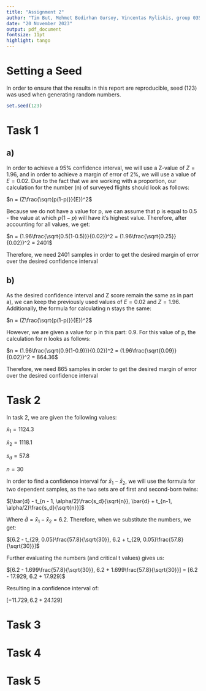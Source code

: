 ---
title: "Assignment 2"
author: "Tim But, Mehmet Bedirhan Gursoy, Vincentas Ryliskis, group 035"
date: "20 November 2023"
output: pdf_document
fontsize: 11pt
highlight: tango
---
# Setting a Seed

In order to ensure that the results in this report are reproducible, seed (123) was used when generating random numbers.
```{r message=FALSE, warning=FALSE}
set.seed(123)
```
# Task 1

## a)

In order to achieve a 95% confidence interval, we will use a Z-value of $Z = 1.96$, and in order to achieve a margin of error of 2%, we will use a value of $E = 0.02$. Due to the fact that we are working with a proportion, our calculation for the number (n) of surveyed flights should look as follows:

$n = (Z\frac{\sqrt{p(1-p)}}{E})^2$

Because we do not have a value for p, we can assume that p is equal to 0.5 - the value at which $p(1-p)$ will have it's highest value. Therefore, after accounting for all values, we get:

$n = (1.96\frac{\sqrt{0.5(1-0.5)}}{0.02})^2 = (1.96\frac{\sqrt{0.25}}{0.02})^2 = 2401$

Therefore, we need 2401 samples in order to get the desired margin of error over the desired confidence interval

## b) 

As the desired confidence interval and Z score remain the same as in part a), we can keep the previously used values of $E = 0.02$ and $Z = 1.96$. Additionally, the formula for calculating n stays the same:

$n = (Z\frac{\sqrt{p(1-p)}}{E})^2$

However, we are given a value for p in this part: 0.9. For this value of p, the calculation for n looks as follows:

$n = (1.96\frac{\sqrt{0.9(1-0.9)}}{0.02})^2 = (1.96\frac{\sqrt{0.09}}{0.02})^2 = 864.36$

Therefore, we need 865 samples in order to get the desired margin of error over the desired confidence interval


# Task 2

In task 2, we are given the following values:

$\bar{x}_1 = 1124.3$

$\bar{x}_2 = 1118.1$

$s_d = 57.8$

$n = 30$

In order to find a confidence interval for $\bar{x}_1 - \bar{x}_2$, we will use the formula for two dependent samples, as the two sets are of first and second-born twins:

$[\bar{d} - t_{n - 1, \alpha/2}\frac{s_d}{\sqrt{n}}, \bar{d} + t_{n-1, \alpha/2}\frac{s_d}{\sqrt{n}}]$

Where $\bar{d} = \bar{x}_1 - \bar{x}_2 = 6.2$. Therefore, when we substitute the numbers, we get:

$[6.2 - t_{29, 0.05}\frac{57.8}{\sqrt{30}}, 6.2 + t_{29, 0.05}\frac{57.8}{\sqrt{30}}]$

Further evaluating the numbers (and critical t values) gives us:

$[6.2 - 1.699\frac{57.8}{\sqrt{30}}, 6.2 + 1.699\frac{57.8}{\sqrt{30}}] = [6.2 - 17.929, 6.2 + 17.929]$

Resulting in a confidence interval of:

$[-11.729, 6.2 + 24.129]$


# Task 3

# Task 4

# Task 5